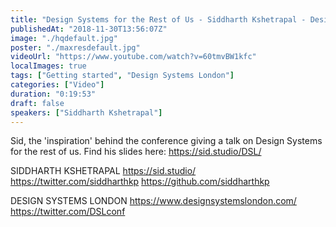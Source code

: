 ```yaml
---
title: "Design Systems for the Rest of Us - Siddharth Kshetrapal - Design Sytems London"
publishedAt: "2018-11-30T13:56:07Z"
image: "./hqdefault.jpg"
poster: "./maxresdefault.jpg"
videoUrl: "https://www.youtube.com/watch?v=60tmvBW1kfc"
localImages: true
tags: ["Getting started", "Design Systems London"]
categories: ["Video"]
duration: "0:19:53"
draft: false
speakers: ["Siddharth Kshetrapal"]
---
```


Sid, the 'inspiration' behind the conference giving a talk on Design Systems for the rest of us.
Find his slides here: https://sid.studio/DSL/

SIDDHARTH KSHETRAPAL
https://sid.studio/
https://twitter.com/siddharthkp
https://github.com/siddharthkp

DESIGN SYSTEMS LONDON
https://www.designsystemslondon.com/
https://twitter.com/DSLconf
